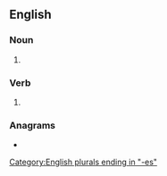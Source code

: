 ==English==

===Noun===
{{head|en|noun form}}

# {{plural of|notch|lang=en}}

===Verb===
{{head|en|verb form}}

# {{en-third-person singular of|notch}}

===Anagrams===
* {{anagrams|en|a=cehnost|Contehs|Tonches}}

[[Category:English plurals ending in "-es"]]